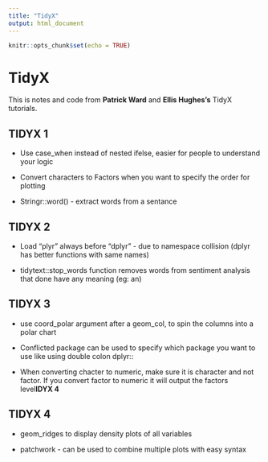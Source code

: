 ```yaml
---
title: "TidyX"
output: html_document
---
```


```r
knitr::opts_chunk$set(echo = TRUE)
```

# TidyX

This is notes and code from **Patrick Ward** and **Ellis Hughes's** TidyX tutorials.

## **TIDYX 1**

-   Use case\_when instead of nested ifelse, easier for people to understand your logic

-   Convert characters to Factors when you want to specify the order for plotting

-   Stringr::word() - extract words from a sentance

## **TIDYX 2**

-   Load "plyr" always before "dplyr" - due to namespace collision (dplyr has better functions with same names)

-   tidytext::stop\_words function removes words from sentiment analysis that done have any meaning (eg: an)

## **TIDYX 3**

-   use coord\_polar argument after a geom\_col, to spin the columns into a polar chart

-   Conflicted package can be used to specify which package you want to use like using double colon dplyr::

-   When converting chacter to numeric, make sure it is character and not factor. If you convert factor to numeric it will output the factors level**IDYX 4**

## **TIDYX 4**

-   geom\_ridges to display density plots of all variables

-   patchwork - can be used to combine multiple plots with easy syntax
